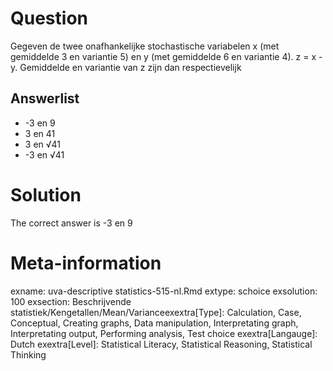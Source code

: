 Question
========

Gegeven de twee onafhankelijke stochastische variabelen x (met gemiddelde 3 en variantie 5) en y (met gemiddelde 6 en variantie 4). z = x - y. Gemiddelde en variantie van z zijn dan respectievelijk 

Answerlist
----------
* -3 en 9
* 3 en 41
* 3 en &#8730;41
* -3 en &#8730;41

Solution
========

The correct answer is  -3 en 9 

Meta-information
================
exname: uva-descriptive statistics-515-nl.Rmd 
extype: schoice 
exsolution: 100 
exsection: Beschrijvende statistiek/Kengetallen/Mean/Varianceexextra[Type]: Calculation, Case, Conceptual, Creating graphs, Data manipulation, Interpretating graph, Interpretating output, Performing analysis, Test choice 
exextra[Langauge]: Dutch 
exextra[Level]: Statistical Literacy, Statistical Reasoning, Statistical Thinking 
